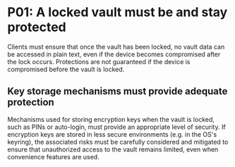 # P01: A locked vault must be and stay protected

Clients must ensure that once the vault has been locked, no vault data can be accessed in plain
text, even if the device becomes compromised after the lock occurs. Protections are not guaranteed
if the device is compromised before the vault is locked.

## Key storage mechanisms must provide adequate protection

Mechanisms used for storing encryption keys when the vault is locked, such as PINs or auto-login,
must provide an appropriate level of security. If encryption keys are stored in less secure
environments (e.g. in the OS's keyring), the associated risks must be carefully considered and
mitigated to ensure that unauthorized access to the vault remains limited, even when convenience
features are used.
